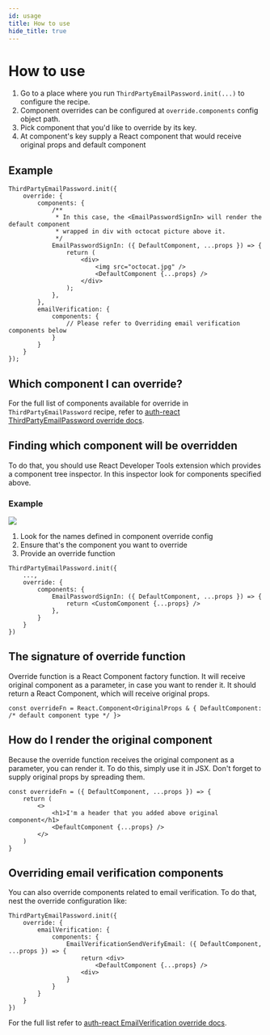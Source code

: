 ```yaml
---
id: usage
title: How to use
hide_title: true
---
```



# How to use

1. Go to a place where you run `ThirdPartyEmailPassword.init(...)` to configure the recipe.
2. Component overrides can be configured at `override.components` config object path.
3. Pick component that you'd like to override by its key.
4. At component's key supply a React component that would receive original props and default component

## Example
<FrontendSDKTabs>
<TabItem value="reactjs">

```tsx
ThirdPartyEmailPassword.init({
    override: {
        components: {
            /**
             * In this case, the <EmailPasswordSignIn> will render the default component
             * wrapped in div with octocat picture above it.
             */
            EmailPasswordSignIn: ({ DefaultComponent, ...props }) => {
                return (
                    <div>
                        <img src="octocat.jpg" />
                        <DefaultComponent {...props} />
                    </div>
                );
            },
        },
        emailVerification: {
            components: {
                // Please refer to Overriding email verification components below
            }
        }
    }
});
```
</TabItem>
</FrontendSDKTabs>

## Which component I can override?
For the full list of components available for override in `ThirdPartyEmailPassword` recipe, refer to
[auth-react ThirdPartyEmailPassword override docs](/docs/auth-react/docs/thirdpartyemailpassword/override/components).

## Finding which component will be overridden
To do that, you should use React Developer Tools extension which provides a component tree inspector.
In this inspector look for components specified above.

### Example
<img src="/img/emailpassword/override/find-component.png" />

1. Look for the names defined in component override config
2. Ensure that's the component you want to override
3. Provide an override function

<FrontendSDKTabs>
<TabItem value="reactjs">

```tsx
ThirdPartyEmailPassword.init({
    ...,
    override: {
        components: {
            EmailPasswordSignIn: ({ DefaultComponent, ...props }) => {
                return <CustomComponent {...props} />
            },
        }
    }
})
```
</TabItem>
</FrontendSDKTabs>

## The signature of override function
Override function is a React Component factory function. It will receive original component
as a parameter, in case you want to render it. It should return a React Component, which will receive
original props.

```tsx
const overrideFn = React.Component<OriginalProps & { DefaultComponent: /* default component type */ }>
```

## How do I render the original component
Because the override function receives the original component as a parameter,
you can render it. To do this, simply use it in JSX. Don't forget to supply original props
by spreading them.

```tsx
const overrideFn = ({ DefaultComponent, ...props }) => {
    return (
        <>
            <h1>I'm a header that you added above original component</h1>
            <DefaultComponent {...props} />
        </>
    )
}
```

## Overriding email verification components
You can also override components related to email verification.
To do that, nest the override configuration like:

<FrontendSDKTabs>
<TabItem value="reactjs">

```tsx
ThirdPartyEmailPassword.init({
    override: {
        emailVerification: {
            components: {
                EmailVerificationSendVerifyEmail: ({ DefaultComponent, ...props }) => {
                    return <div>
                        <DefaultComponent {...props} />
                    <div>
                }
            }
        }
    }
})
```
</TabItem>
</FrontendSDKTabs>

For the full list refer to [auth-react EmailVerification override docs](/docs/auth-react/docs/emailverification/override/components).
